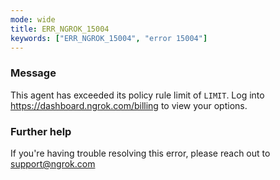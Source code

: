 ```yaml
---
mode: wide
title: ERR_NGROK_15004
keywords: ["ERR_NGROK_15004", "error 15004"]
---
```



### Message

This agent has exceeded its policy rule limit of `LIMIT`. Log into https://dashboard.ngrok.com/billing to view your options.

<ErrorDetails />

### Further help

If you're having trouble resolving this error, please reach out to [support@ngrok.com](mailto:support@ngrok.com?subject=Help%20with%20ERR_NGROK_15004)
